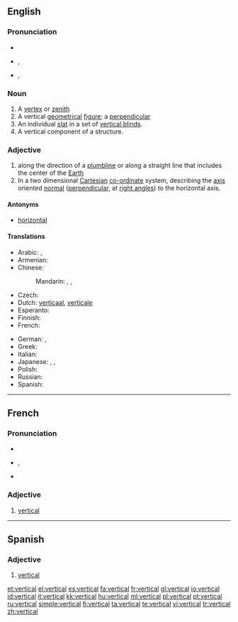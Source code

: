 ==English==

===Pronunciation===
* {{audio|En-us-vertical.ogg|audio (US)}}
* {{a|RP}} {{IPA|/ˈvɜːtɪkəl/}}, {{SAMPA|/"v3:tIk@l/}}
* {{a|US}} {{IPA|/ˈvɝtɪkəl/}}, {{SAMPA|/"v3`tIk@l/}}

===Noun===
{{en-noun}}

# A [[vertex]] or [[zenith]]
# A vertical [[geometrical]] [[figure]]; a [[perpendicular]]
# An individual [[slat]] in a set of [[vertical blinds]].
# A vertical component of a structure.

===Adjective===
{{en-adj}}

# along the direction of a [[plumbline]] or along a straight line that includes the center of the [[Earth]]
# In a two dimensional [[Cartesian]] [[co-ordinate]] system, describing the [[axis]] oriented [[normal]] ([[perpendicular]], at [[right angle]]s) to the horizontal axis.

====Antonyms====
* [[horizontal]]

====Translations====
{{trans-top|being perpendicular with the surface of the Earth}}
* Arabic: {{t|ar|عمودي|tr=3amuudiy|sc=Arab}},  {{t|ar|رأسي|tr=ra'siy|sc=Arab}}
* Armenian: {{t-|hy|ուղղահայաց|tr=uġġahayac'|sc=Armn|xs=Armenian}}
* Chinese:
*: Mandarin: {{t|zh|豎|alt=豎的|sc=Hani}},  {{t|zh|竖|tr=shù-de|alt=竖的|sc=Hani}},  {{t|zh|垂直|tr=chuízhí|sc=Hani}}
* Czech: {{t-|cs|svislý|m}}
* Dutch: [[verticaal]], [[verticale]]
* Esperanto: {{t-|eo|vertikala|xs=Esperanto}}
* Finnish: {{t-|fi|pystysuora}}
* French: {{t+|fr|vertical}}
{{trans-mid}}
* German: {{t+|de|vertikal}}, {{t+|de|senkrecht}}
* Greek: {{t|el|κατακόρυφος|tr=katakóryfos|sc=Grek}}
* Italian: {{t-|it|verticale}}
* Japanese: {{t|ja|縦|tr=たての, tate-no|alt=縦の|sc=Jpan}},  {{t|ja|垂直|tr=すいちょくの, suichoku -no|alt=垂直の|sc=Jpan}},  {{t|ja|直立|tr=ちょくりつの, chokuritsu-no|alt=直立の|sc=Jpan}}
* Polish: {{t+|pl|pionowy}}
* Russian: {{t+|ru|вертикальный|tr=vertikál'nyj|sc=Cyrl}}
* Spanish: {{t+|es|vertical|m|f}}
{{trans-bottom}}

----

==French==

===Pronunciation===
* {{audio|Fr-vertical.ogg|audio}}
* {{IPA|/vɛʁ.ti.kal/|lang=fr}}, {{SAMPA|/vER.ti.kal/}}
* {{homophones|verticale|verticales}}

===Adjective===
{{fr-adj|mp=verticaux}}

# [[#English|vertical]]

----

==Spanish==

===Adjective===
{{es-adj|pl=verticales}}

# [[#English|vertical]]

[[et:vertical]]
[[el:vertical]]
[[es:vertical]]
[[fa:vertical]]
[[fr:vertical]]
[[gl:vertical]]
[[io:vertical]]
[[id:vertical]]
[[it:vertical]]
[[kk:vertical]]
[[hu:vertical]]
[[ml:vertical]]
[[pl:vertical]]
[[pt:vertical]]
[[ru:vertical]]
[[simple:vertical]]
[[fi:vertical]]
[[ta:vertical]]
[[te:vertical]]
[[vi:vertical]]
[[tr:vertical]]
[[zh:vertical]]